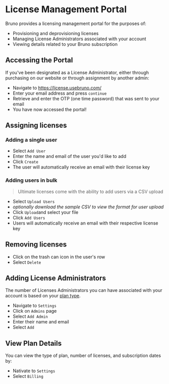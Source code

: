 # License Management Portal

Bruno provides a licensing management portal for the purposes of:

- Provisioning and deprovisioning licenses
- Managing License Administrators associated with your account
- Viewing details related to your Bruno subscription

## Accessing the Portal

If you've been designated as a License Administrator, either through purchasing on our website or through assignment by another admin:

- Navigate to https://license.usebruno.com/ 
- Enter your email address and press `continue`
- Retrieve and enter the OTP (one time password) that was sent to your email
- You have now accessed the portal! 

## Assigning licenses

### Adding a single user

- Select `Add User`
- Enter the name and email of the user you'd like to add
- Click `Create`
- The user will automatically receive an email with their license key

### Adding users in bulk

> Ultimate licenses come with the ability to add users via a CSV upload
- Select `Upload Users`
- *optionally download the sample CSV to view the format for user upload*
- Click `Upload`and select your file
- Click `Add Users`
- Users will automatically receive an email with their respective license key

## Removing licenses 

- Click on the trash can icon in the user's row
- Select `Delete`


## Adding License Administrators

The number of Licenses Administrators you can have associated with your account is based on your [plan type](https://www.usebruno.com/pricing). 

- Navigate to `Settings`
- Click on `Admins` page
- Select `Add Admin`
- Enter their name and email
- Select `Add`

## View Plan Details

You can view the type of plan, number of licenses, and subscription dates by:

- Nativate to `Settings`
- Select `Billing`